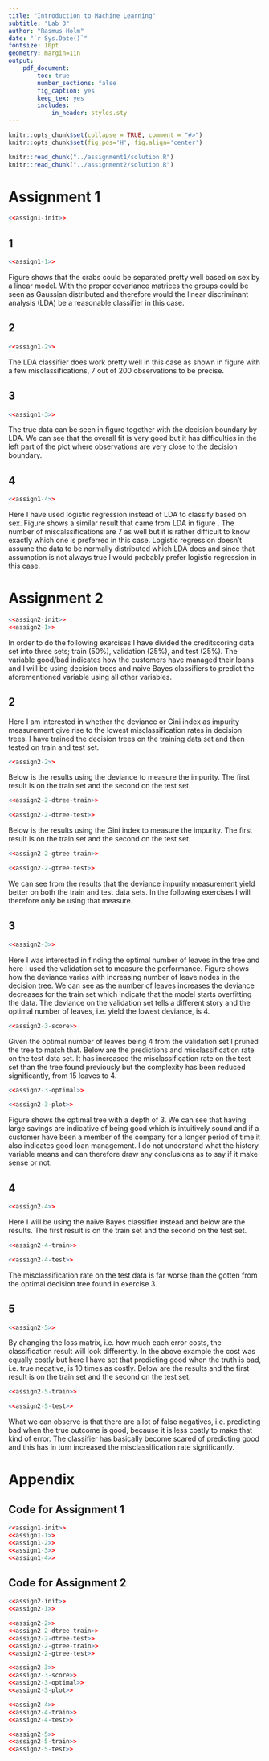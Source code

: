 ```yaml
---
title: "Introduction to Machine Learning"
subtitle: "Lab 3"
author: "Rasmus Holm"
date: "`r Sys.Date()`"
fontsize: 10pt
geometry: margin=1in
output:
    pdf_document:
        toc: true
        number_sections: false
        fig_caption: yes
        keep_tex: yes
        includes:
            in_header: styles.sty
---
```


```r
knitr::opts_chunk$set(collapse = TRUE, comment = "#>")
knitr::opts_chunk$set(fig.pos='H', fig.align='center')

knitr::read_chunk("../assignment1/solution.R")
knitr::read_chunk("../assignment2/solution.R")
```

\newpage

# Assignment 1
```r
<<assign1-init>>
```

## 1
```r
<<assign1-1>>
```

Figure \ref{fig:plot11} shows that the crabs could be separated pretty well based on sex by a linear model. With the proper covariance matrices the groups could be seen as Gaussian distributed and therefore would the linear discriminant analysis (LDA) be a reasonable classifier in this case.

## 2
```r
<<assign1-2>>
```

The LDA classifier does work pretty well in this case as shown in figure \ref{fig:plot12} with a few misclassifications, 7 out of 200 observations to be precise.

## 3
```r
<<assign1-3>>
```

The true data can be seen in figure \ref{fig:plot13} together with the decision boundary by LDA. We can see that the overall fit is very good but it has difficulties in the left part of the plot where observations are very close to the decision boundary.

## 4
```r
<<assign1-4>>
```

Here I have used logistic regression instead of LDA to classify based on sex. Figure \ref{fig:plot14} shows a similar result that came from LDA in figure \ref{fig:plot12}. The number of miscalssifications are 7 as well but it is rather difficult to know exactly which one is preferred in this case. Logistic regression doesn't assume the data to be normally distributed which LDA does and since that assumption is not always true I would probably prefer logistic regression in this case.

\newpage

# Assignment 2
```r
<<assign2-init>>
<<assign2-1>>
```

In order to do the following exercises I have divided the creditscoring data set into three sets; train (50\%), validation (25\%), and test (25\%). The variable good/bad indicates how the customers have managed their loans and I will be using decision trees and naive Bayes classifiers to predict the aforementioned variable using all other variables.

## 2
Here I am interested in whether the deviance or Gini index as impurity measurement give rise to the lowest misclassification rates in decision trees. I have trained the decision trees on the training data set and then tested on train and test set.

```r
<<assign2-2>>
```

Below is the results using the deviance to measure the impurity. The first result is on the train set and the second on the test set.

```r
<<assign2-2-dtree-train>>
```

```r
<<assign2-2-dtree-test>>
```


Below is the results using the Gini index to measure the impurity. The first result is on the train set and the second on the test set.

```r
<<assign2-2-gtree-train>>
```

```r
<<assign2-2-gtree-test>>
```

We can see from the results that the deviance impurity measurement yield better on both the train and test data sets. In the following exercises I will therefore only be using that measure.

## 3
```r
<<assign2-3>>
```

Here I was interested in finding the optimal number of leaves in the tree and here I used the validation set to measure the performance. Figure \ref{fig:score} shows how the deviance varies with increasing number of leave nodes in the decision tree. We can see as the number of leaves increases the deviance decreases for the train set which indicate that the model starts overfitting the data. The deviance on the validation set tells a different story and the optimal number of leaves, i.e. yield the lowest deviance, is 4.

```r
<<assign2-3-score>>
```

Given the optimal number of leaves being 4 from the validation set I pruned the tree to match that. Below are the predictions and misclassification rate on the test data set. It has increased the misclassification rate on the test set than the tree found previously but the complexity has been reduced significantly, from 15 leaves to 4.

```r
<<assign2-3-optimal>>
```

```r
<<assign2-3-plot>>
```

Figure \ref{fig:tree} shows the optimal tree with a depth of 3. We can see that having large savings are indicative of being good which is intuitively sound and if a customer have been a member of the company for a longer period of time it also indicates good loan management. I do not understand what the history variable means and can therefore draw any conclusions as to say if it make sense or not.

## 4
```r
<<assign2-4>>
```

Here I will be using the naive Bayes classifier instead and below are the results. The first result is on the train set and the second on the test set.

```r
<<assign2-4-train>>
```

```r
<<assign2-4-test>>
```

The misclassification rate on the test data is far worse than the gotten from the optimal decision tree found in exercise 3.

## 5
```r
<<assign2-5>>
```

By changing the loss matrix, i.e. how much each error costs, the classification result will look differently. In the above example the cost was equally costly but here I have set that predicting good when the truth is bad, i.e. true negative, is 10 times as costly. Below are the results and the first result is on the train set and the second on the test set.

```r
<<assign2-5-train>>
```

```r
<<assign2-5-test>>
```

What we can observe is that there are a lot of false negatives, i.e. predicting bad when the true outcome is good, because it is less costly to make that kind of error. The classifier has basically become scared of predicting good and this has in turn increased the misclassification rate significantly.

\newpage

# Appendix

## Code for Assignment 1
```r
<<assign1-init>>
<<assign1-1>>
<<assign1-2>>
<<assign1-3>>
<<assign1-4>>
```

## Code for Assignment 2
```r
<<assign2-init>>
<<assign2-1>>

<<assign2-2>>
<<assign2-2-dtree-train>>
<<assign2-2-dtree-test>>
<<assign2-2-gtree-train>>
<<assign2-2-gtree-test>>

<<assign2-3>>
<<assign2-3-score>>
<<assign2-3-optimal>>
<<assign2-3-plot>>

<<assign2-4>>
<<assign2-4-train>>
<<assign2-4-test>>

<<assign2-5>>
<<assign2-5-train>>
<<assign2-5-test>>
```

